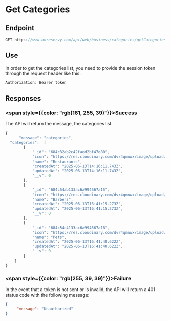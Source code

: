 # Get Categories

## Endpoint

```ts
GET https://www.onreservy.com/api/web/business/categories/getCategories
```

## Use
In order to get the categories list, you need to provide the session token through the request header like this:
```ts
Authorization: Bearer token
```

## Responses

###   <span style={{color: "rgb(161, 255, 39)"}}>Success</span>
The API will return the message,  the categories list.


```ts
{
      "message": "categories",
  "categories":  [
        {
            "_id": "684c32ab2c42faed2bf47d80",
            "icon": "https://res.cloudinary.com/dvr4qmnwx/image/upload/v1749824164/onreservy/5a27d06d-524e-4a27-9e62-6941d1fe9f75/Icon.png_%249d309a32-89a7-4af0-bbf2-7e60b58066eb.png",
            "name": "Restaurants",
            "createdAt": "2025-06-13T14:16:11.743Z",
            "updatedAt": "2025-06-13T14:16:11.743Z",
            "__v": 0
        },
        {
            "_id": "684c54ab133ac6a994667a15",
            "icon": "https://res.cloudinary.com/dvr4qmnwx/image/upload/v1749832867/onreservy/cb8f3e87-8576-478e-90a3-6d3b350c4087/Icon%20%281%29.png_%24e57b2175-5000-4b72-afb3-60b52f8c5807.png",
            "name": "Barbers",
            "createdAt": "2025-06-13T16:41:15.273Z",
            "updatedAt": "2025-06-13T16:41:15.273Z",
            "__v": 0
        },
        {
            "_id": "684c54c4133ac6a994667a18",
            "icon": "https://res.cloudinary.com/dvr4qmnwx/image/upload/v1749832893/onreservy/4e4a15cc-9282-471b-95ea-401369d10b34/Icon%20%282%29.png_%2445067ce2-ef5b-47be-b781-5cb4cdb88923.png",
            "name": "Pets",
            "createdAt": "2025-06-13T16:41:40.622Z",
            "updatedAt": "2025-06-13T16:41:40.622Z",
            "__v": 0
        }
    ]
}
```

### <span style={{color: "rgb(255, 39, 39)"}}>Failure</span>

In the event that a token is not sent or is invalid, the API will return a 401 status code with the following message:

```json
{
     "message": "Unauthorized"
}
```
